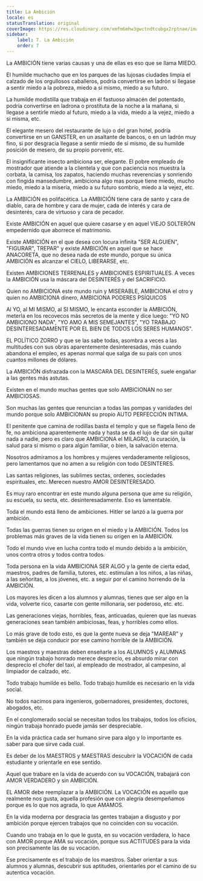 ```yaml
---
title: La Ambición
locale: es
statusTranslation: original
coverImage: https://res.cloudinary.com/xmfm6mhw3gwctndtcubgx2rptnae/image/upload/v1740337243/small_cover_educacion_fundamental_a051170f1c.webp
sidebar:
    label: 7. La Ambición
    order: 7
---
```

La AMBICIÓN tiene varias causas y una de ellas es eso que se llama MIEDO.

El humilde muchacho que en los parques de las lujosas ciudades limpia el calzado de los orgullosos caballeros, podría convertirse en ladrón si llegase a sentir miedo a la pobreza, miedo a sí mismo, miedo a su futuro.

La humilde modistilla que trabaja en él fastuoso almacén del potentado, podría convertirse en ladrona o prostituta de la noche a la mañana, si llegase a sentirle miedo al futuro, miedo a la vida, miedo a la vejez, miedo a si misma, etc.

El elegante mesero del restaurante de lujo o del gran hotel, podría convertirse en un GANSTER, en un asaltante de bancos, o en un ladrón muy fino, si por desgracia llegase a sentir miedo de si mismo, de su humilde posición de mesero, de su propio porvenir, etc.

El insignificante insecto ambiciona ser, elegante. El pobre empleado de mostrador que atiende a la clientela y que con paciencia nos muestra la corbata, la camisa, los zapatos, haciendo muchas reverencias y sonriendo con fingida mansedumbre, ambiciona algo mas porque tiene miedo, mucho miedo, miedo a la miseria, miedo a su futuro sombrío, miedo a la vejez, etc.

La AMBICIÓN es polifacética. La AMBICIÓN tiene cara de santo y cara de diablo, cara de hombre y cara de mujer, cada de interés y cara de desinterés, cara de virtuoso y cara de pecador.

Existe AMBICIÓN en aquel que quiere casarse y en aquel VIEJO SOLTERÓN empedernido que aborrece el matrimonio.

Existe AMBICIÓN en el que desea con locura infinita "SER ALGUIEN", "FIGURAR", TREPAR" y existe AMBICIÓN en aquel que se hace ANACORETA, que no desea nada de este mundo, porque su única AMBICIÓN es alcanzar el CIELO, LIBERARSE, etc.

Existen AMBICIONES TERRENALES y AMBICIONES ESPIRITUALES. A veces la AMBICIÓN usa la máscara del DESINTERÉS y del SACRIFICIO.

Quien no AMBICIONA este mundo ruin y MISERABLE, AMBICIONA el otro y quien no AMBICIONA dinero, AMBICIONA PODERES PSÍQUICOS

Al YO, al MI MISMO, al SI MISMO, le encanta esconder la AMBICIÓN, meterla en los recovecos más secretos de la mente y dice luego: "YO NO AMBICIONO NADA", "YO AMO A MIS SEMEJANTES", "YO TRABAJO DESINTERESADAMENTE POR EL BIEN DE TODOS LOS SERES HUMANOS".

EL POLÍTICO ZORRO y que se las sabe todas, asombra a veces a las multitudes con sus obras aparentemente desinteresadas, más cuando abandona el empleo, es apenas normal que salga de su país con unos cuantos millones de dólares.

La AMBICIÓN disfrazada con la MASCARA DEL DESINTERÉS, suele engañar a las gentes más astutas.

Existen en el mundo muchas gentes que solo AMBICIONAN no ser AMBICIOSAS.

Son muchas las gentes que renuncian a todas las pompas y vanidades del mundo porque solo AMBICIONAN su propio AUTO PERFECCIÓN INTIMA.

El penitente que camina de rodillas basta el templo y que se flagela lleno de fe, no ambiciona aparentemente nada y hasta se da el lujo de dar sin quitar nada a nadie, pero es claro que AMBICIONA el MILAGRO, la curación, la salud para sí mismo o para algún familiar, o bien, la salvación eterna.

Nosotros admiramos a los hombres y mujeres verdaderamente religiosos, pero lamentamos que no amen a su religión con todo DESINTERES.

Las santas religiones, las sublimes sectas, ordenes, sociedades espirituales, etc. Merecen nuestro AMOR DESINTERESADO.

Es muy raro encontrar en este mundo alguna persona que ame su religión, su escuela, su secta, etc. desinteresadamente. Eso es lamentable.

Toda el mundo está lleno de ambiciones. Hitler se lanzó a la guerra por ambición.

Todas las guerras tienen su origen en el miedo y la AMBICIÓN. Todos los problemas más graves de la vida tienen su origen en la AMBICIÓN.

Todo el mundo vive en lucha contra todo el mundo debido a la ambición, unos contra otros y todos contra todos.

Toda persona en la vida AMBICIONA SER ALGO y la gente de cierta edad, maestros, padres de familia, tutores, etc. estimulan a los niños, a las niñas, a las señoritas, a los jóvenes, etc. a seguir por el camino horrendo de la AMBICIÓN.

Los mayores les dicen a los alumnos y alumnas, tienes que ser algo en la vida, volverte rico, casarte con gente millonaria, ser poderoso, etc. etc.

Las generaciones viejas, horribles, feas, anticuadas, quieren que las nuevas generaciones sean también ambiciosas, feas, y horribles como ellos.

Lo más grave de todo esto, es que la gente nueva se deja "MAREAR" y también se deja conducir por ese camino horrible de la AMBICIÓN.

Los maestros y maestras deben enseñarle a los ALUMNOS y ALUMNAS que ningún trabajo honrado merece desprecio, es absurdo mirar con desprecio el chofer del taxi, al empleado de mostrador, al campesino, al limpiador de calzado, etc.

Todo trabajo humilde es bello. Todo trabajo humilde es necesario en la vida social.

No todos nacimos para ingenieros, gobernadores, presidentes, doctores, abogados, etc.

En el conglomerado social se necesitan todos los trabajos, todos los oficios, ningún trabaja honrado puede jamás ser despreciable.

En la vida práctica cada ser humano sirve para algo y lo importante es saber para que sirve cada cual.

Es deber de los MAESTROS y MAESTRAS descubrir la VOCACIÓN de cada estudiante y orientarle en ese sentido.

Aquel que trabare en la vida de acuerdo con su VOCACIÓN, trabajará con AMOR VERDADERO y sin AMBICIÓN.

EL AMOR debe reemplazar a la AMBICIÓN. La VOCACIÓN es aquello que realmente nos gusta, aquella profesión que con alegría desempeñamos porque es lo que nos agrada, lo que AMAMOS.

En la vida moderna por desgracia las gentes trabajan a disgusto y por ambición porque ejercen trabajos que no coinciden con su vocación.

Cuando uno trabaja en lo que le gusta, en su vocación verdadera, lo hace con AMOR porque AMA su vocación, porque sus ACTITUDES para la vida son precisamente las de su vocación.

Ese precisamente es el trabajo de los maestros. Saber orientar a sus alumnos y alumnas, descubrir sus aptitudes, orientarles por el camino de su autentica vocación.
